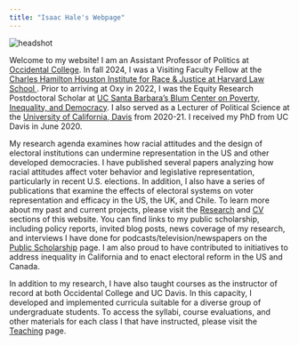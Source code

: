 ```yaml
---
title: "Isaac Hale's Webpage"
---
```


<head>

<title>Isaac Hale's Website</title>

<!-- Global site tag (gtag.js) - Google Analytics -->
<script async src="https://www.googletagmanager.com/gtag/js?id=UA-140699540-1"></script>
<script>
  window.dataLayer = window.dataLayer || [];
  function gtag(){dataLayer.push(arguments);}
  gtag('js', new Date());

  gtag('config', 'UA-140699540-1');
</script>
</head>


<img src="headshot2.png" alt="headshot">

Welcome to my website! I am an Assistant Professor of Politics at <a href="https://www.oxy.edu/academics/areas-study/politics">Occidental College</a>. In fall 2024, I was a Visiting Faculty Fellow at the <a href="https://charleshamiltonhouston.org/"> Charles Hamilton Houston Institute for Race & Justice at Harvard Law School </a>. Prior to arriving at Oxy in 2022,  I was the Equity Research Postdoctoral Scholar at <a href="https://www.blumcenter.ucsb.edu/"> UC Santa Barbara's Blum Center on Poverty, Inequality, and Democracy</a>. I also served as a Lecturer of Political Science at the <a href="https://ps.ucdavis.edu/">University of California, Davis</a> from 2020-21. I received my PhD from UC Davis in June 2020. 

My research agenda examines how racial attitudes and the design of electoral institutions can undermine representation in the US and other developed democracies. I have published several papers analyzing how racial attitudes affect voter behavior and legislative representation, particularly in recent U.S. elections. In addition, I also have a series of publications that examine the effects of electoral systems on voter representation and efficacy in the US, the UK, and Chile. To learn more about my past and current projects, please visit the <a href="https://www.isaacdhale.com/research.html">Research</a> and <a href="https://www.isaacdhale.com/cv.html">CV</a> sections of this website. You can find links to my public scholarship, including policy reports, invited blog posts, news coverage of my research, and interviews I have done for podcasts/television/newspapers on the <a href="https://www.isaacdhale.com/media.html">Public Scholarship</a> page. I am also proud to have contributed to initiatives to address inequality in California and to enact electoral reform in the US and Canada. 
 
In addition to my research, I have also taught courses as the instructor of record at both Occidental College and UC Davis. In this capacity, I developed and implemented curricula suitable for a diverse group of undergraduate students. To access the syllabi, course evaluations, and other materials for each class I that have instructed, please visit the <a href= "https://www.isaacdhale.com/teaching.html">Teaching</a> page.

</html>